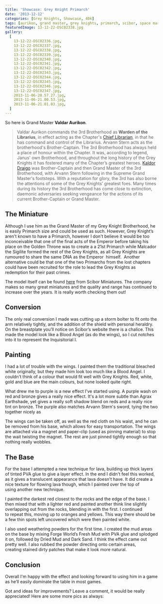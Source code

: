 ```yaml
---
title: 'Showcase: Grey Knight Primarch'
date: '2013-12-12'
categories: [Grey Knights, Showcase, 40k]
tags: [aurikon, grand master, grey knights, primarch, scibor, space marine]
featuredImage: 13-12-22-DSC02338.jpg
gallery:
  [
    13-12-22-DSC02336.jpg,
    13-12-22-DSC02337.jpg,
    13-12-22-DSC02338.jpg,
    13-12-22-DSC02339.jpg,
    13-12-22-DSC02340.jpg,
    13-12-22-DSC02341.jpg,
    13-12-22-DSC02342.jpg,
    13-12-22-DSC02343.jpg,
    13-12-22-DSC02344.jpg,
    13-12-22-DSC02345.jpg,
    13-12-22-DSC02346.jpg,
    13-12-22-DSC02347.jpg,
    2013-11-06-20.57.27.jpg,
    2013-11-06-21.00.53.jpg,
    2013-11-06-21.01.03.jpg,
  ]
---
```


So here is Grand Master **Valdar Aurikon**.

> Valdar Aurikon commands the 3rd Brotherhood as **Warden of the Librarius**, in effect acting as the Chapter's [Chief Librarian](http://wh40k.lexicanum.com/wiki/Chief_Librarian 'Chief Librarian'), in that he has command and control of the Librarius. Arvann Stern acts as the brotherhood's Brother-Captain. The 3rd Brotherhood has always held a place of honour within the Chapter. It was, according to legend, Janus' own Brotherhood, and throughout the long history of the Grey Knights it has fostered many of the Chapter’s greatest heroes. [Kaldor Draigo](http://warhammer40k.wikia.com/wiki/Kaldor_Draigo 'Kaldor Draigo') was Brother-Captain and then Grand Master of the 3rd Brotherhood, with Arvann Stern following in the Supreme Grand Master's footsteps. With a reputation for glory, the 3rd has also borne the attentions of some of the Grey Knights’ greatest foes. Many times during its history the 3rd Brotherhood has come close to extinction, daemonic adversaries seeking vengeance for the actions of its current Brother-Captain or Grand Master.

## The Miniature

Although I use him as the Grand Master of my Grey Knight Brotherhood, he is easily Primarch size and could be used as such. However, Grey Knight’s aren't known to have a Primarch, however I don't believe it would be too inconceivable that one of the final acts of the Emperor before taking his place on the Golden Throne was to create a a 21st Primarch while Malcador the Sigilite formed the rest of the Grey Knights, as all Grey Knights are rumoured to share the same DNA as the Emperor  himself.  Another alternative could be that one of the two Primarchs from the lost chapters could have been recruited for the role to lead the Grey Knights as redemption for their past crimes.

The model itself can be found [here](http://web.archive.org/web/20140613143056/http://sciborminiatures.com/en_,shop.php?art=1464 '28mm SF Archangel #2') from Scibor Miniatures. The company makes so many great miniatures and the quality and range has continued to increase over the years. It is really worth checking them out!

## Conversion

The only real conversion I made was cutting up a storm bolter to fit onto the arm relatively tightly, and the addition of the shield with personal heraldry. On the breastplate you’ll notice on Scibor’s website there is a chalice. This made the model look like a Blood Angel (as do the wings), so I cut notches into it to represent the Inquisitorial I.

## Painting

I had a lot of trouble with the wings. I painted them the traditional bleached white originally, but they made him look too much like a Blood Angel. I couldn't think of a colour that would fit well with Grey Knights. Red, white, gold and blue are the main colours, but none looked quite right.

What drew me to purple is a new effect I've started using. A purple wash on red and bronze gives a really nice effect. It's a lot more subtle than Agrax Earthshade, yet gives a really soft shadow blend on reds and a really nice tint on bronze. The purple also matches Arvann Stern's sword, tying the two together nicely as

The wings can be taken off, as well as the red cloth on his waist, and he can be removed from his base, which allows for easy transportation. The wings are attached via a magnet and paper-clip (used as pinning material) to stop the wait twisting the magnet. The rest are just pinned tightly enough so that nothing really wobbles.

## The Base

For the base I attempted a new technique for lava, building up thick layers of tinted PVA glue to give a layer effect. In the end I didn't feel this worked, as it gives a translucent appearance that lava doesn't have. It did create a nice texture for flowing lava though, which I painted over the top of using another new technique.

I painted the darkest red closest to the rocks and the edge of the base. I then mixed that with a lighter red and painted another think line slightly overlapping out from the rocks, blending in with the first. I continued to repeat this, moving up to oranges and yellows. This way there should be a few thin spots left uncovered which were then painted white.

I also used weathering powders for the first time. I created the mud areas on the base by mixing Forge World’s Fresh Mud with PVA glue and splodged it on, followed by Dried Mud and Dark Sand. I think the effect came out pretty well. I also rubbed the powder directing onto certain areas, creating stained dirty patches that make it look more natural.

## Conclusion

Overall I'm happy with the effect and looking forward to using him in a game as he’ll easily dominate the table in most games.

Got and ideas for improvements? Leave a comment, it would be really appreciated! Here are some more pics as always:
